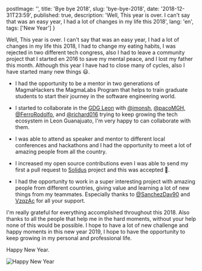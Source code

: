 
  postImage: '',
  title: 'Bye bye 2018',
  slug: 'bye-bye-2018',
  date: '2018-12-31T23:59',
  published: true,
  description: 'Well, This year is over. I can\'t say that was an easy year, I had a lot of changes in my life this 2018',
  lang: 'en',
  tags: ['New Year']
}

<EssayLayout meta={meta}>

Well, This year is over. I can't say that was an easy year, I had a lot of changes in my life this 2018, I had to change my eating habits, I was rejected in two different tech congress, also I had to leave a community project that I started en 2016 to save my mental peace, and I lost my father this month. Although this year I have had to close many of cycles, also I have started many new things 😃.

- I had the opportunity to be a mentor in two generations of MagmaHackers the MagmaLabs Program that helps to train graduate students to start their journey in the software engineering world.

- I started to collaborate in the [GDG Leon](https://www.meetup.com/GDGLeon/) with [@imonsh](https://twitter.com/imonsh), [@pacoMGH](https://twitter.com/pacoMGH), [@FerroRodolfo](https://twitter.com/FerroRodolfo), and [@richard016](https://twitter.com/richard016) trying to keep growing the tech ecosystem in Leon Guanajuato, I'm very happy to can collaborate with them.

- I was able to attend as speaker and mentor to different local conferences and hackathons and I had the opportunity to meet a lot of amazing people from all the country.

- I increased my open source contributions even I was able to send my first a pull request to [Solidus](https://github.com/solidusio/solidus/) project and this was accepted 🎉.

- I had the opportunity to work in a super interesting project with amazing people from different countries, giving value and learning a lot of new things from my teammates. Especially thanks to [@SanchezDav90](https://twitter.com/SanchezDav90) and [VzqzAc](https://twitter.com/VzqzAc) for all your support.

I'm really grateful for everything accomplished throughout this 2018. Also thanks to all the people that help me in the hard moments, without your help none of this would be possible. I hope to have a lot of new challenge and happy moments in this new year 2019, I hope to have the opportunity to keep growing in my personal and professional life.

Happy New Year.

![Happy New Year](https://res.cloudinary.com/juancrg90/image/upload/c_fit,w_692/v1546309537/wine-2018_aspasf.jpg)


</EssayLayout>
